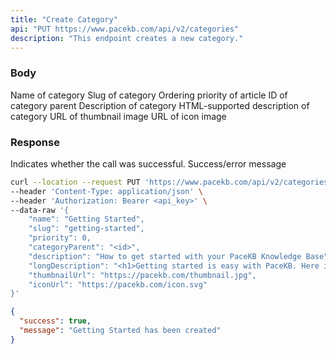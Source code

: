 ```yaml
---
title: "Create Category"
api: "PUT https://www.pacekb.com/api/v2/categories"
description: "This endpoint creates a new category."
---
```


### Body

<ParamField body="name" type="string" required>
    Name of category
</ParamField>

<ParamField body="slug" type="string" required>
    Slug of category
</ParamField>

<ParamField body="priority" type="number" required>
    Ordering priority of article
</ParamField>

<ParamField body="categoryParent" type="string">
    ID of category parent
</ParamField>

<ParamField body="description" type="string">
    Description of category
</ParamField>

<ParamField body="longDescription" type="string">
    HTML-supported description of category
</ParamField>

<ParamField body="thumbnailUrl" type="string">
    URL of thumbnail image
</ParamField>

<ParamField body="iconUrl" type="string">
    URL of icon image
</ParamField>

### Response

<ResponseField name="success" type="boolean">
  Indicates whether the call was successful.
</ResponseField>

<ResponseField name="message" type="string">
  Success/error message
</ResponseField>

<RequestExample>

```bash Example Request
curl --location --request PUT 'https://www.pacekb.com/api/v2/categories' \
--header 'Content-Type: application/json' \
--header 'Authorization: Bearer <api_key>' \
--data-raw '{
    "name": "Getting Started",
    "slug": "getting-started",
    "priority": 0,
    "categoryParent": "<id>",
    "description": "How to get started with your PaceKB Knowledge Base",
    "longDescription": "<h1>Getting started is easy with PaceKB. Here is how you can do it:</h1>",
    "thumbnailUrl": "https://pacekb.com/thumbnail.jpg",
    "iconUrl": "https://pacekb.com/icon.svg"
}'
```

</RequestExample>

<ResponseExample>

```json Response
{
  "success": true,
  "message": "Getting Started has been created"
}
```

</ResponseExample>